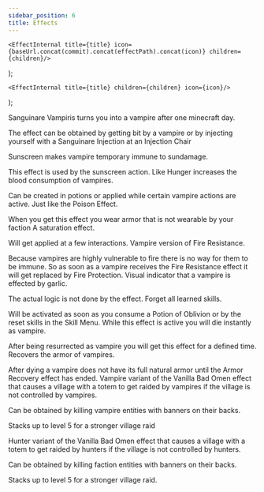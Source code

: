 ```yaml
---
sidebar_position: 6
title: Effects
---
```




    <EffectInternal title={title} icon={baseUrl.concat(commit).concat(effectPath).concat(icon)} children={children}/>
);

    <EffectInternal title={title} children={children} icon={icon}/>
);

<Effect title="Sanguinare Vampiris" icon="sanguinare.png" >
Sanguinare Vampiris turns you into a vampire after one minecraft day.

The effect can be obtained by getting bit by a vampire or by injecting yourself with a Sanguinare Injection at an Injection Chair

</Effect>
<Effect title="Sunscreen" icon="sunscreen.png" >
Sunscreen makes vampire temporary immune to sundamage.

This effect is used by the sunscreen action.
</Effect>
<Effect title="Thirst" icon="thirst.png" >
Like Hunger increases the blood consumption of vampires.

Can be created in potions or applied while certain vampire actions are active.
</Effect>
<Effect title="Toxicant" icon="poison.png" >
Just like the Poison Effect.

When you get this effect you wear armor that is not wearable by your faction
</Effect>
<Effect title="Saturation" icon="saturation.png" >
A saturation effect.

Will get applied at a few interactions.
</Effect>
<Effect title="Fire Protection" icon="fire_protection.png" >
Vampire version of Fire Resistance.

Because vampires are highly vulnerable to fire there is no way for them to be immune. So as soon as a vampire receives the Fire Resistance effect it will get replaced by Fire Protection.
</Effect>
<Effect title="Garlic" icon="garlic.png" >
Visual indicator that a vampire is effected by garlic.

The actual logic is not done by the effect.
</Effect>
<EffectC title="Oblivion" icon={oblivion} >
Forget all learned skills.

Will be activated as soon as you consume a Potion of Oblivion or by the reset skills in the Skill Menu.
</EffectC>
<Effect title="Neonatal" icon="neonatal.png" >
While this effect is active you will die instantly as vampire.

After being resurrected as vampire you will get this effect for a defined time.
</Effect>
<Effect title="Armor Recovery" icon="armor_regeneration.png" >
Recovers the armor of vampires.

After dying a vampire does not have its full natural armor until the Armor Recovery effect has ended.
</Effect>
<Effect title="Bad Omen (Vampire)" icon="bad_omen_vampire.png" >
Vampire variant of the Vanilla Bad Omen effect that causes a village with a totem to get raided by vampires if the village is not controlled by vampires.

Can be obtained by killing vampire entities with banners on their backs.

Stacks up to level 5 for a stronger village raid
</Effect>

<Effect title="Bad Omen (Hunter)" icon="bad_omen_hunter.png" >
Hunter variant of the Vanilla Bad Omen effect that causes a village with a totem to get raided by hunters if the village is not controlled by hunters.

Can be obtained by killing faction entities with banners on their backs.

Stacks up to level 5 for a stronger village raid.
</Effect>

